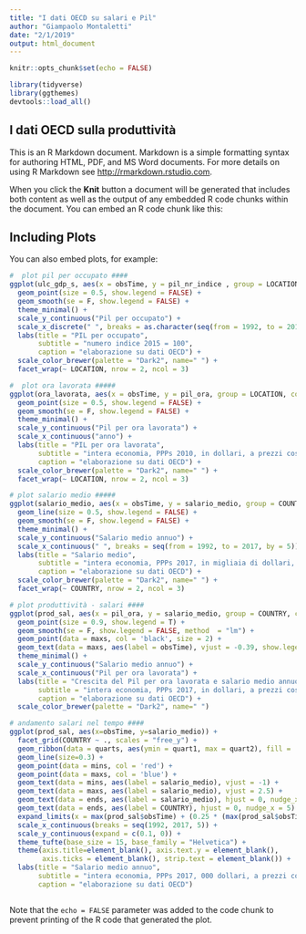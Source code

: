 ```yaml
---
title: "I dati OECD su salari e Pil"
author: "Giampaolo Montaletti"
date: "2/1/2019"
output: html_document
---
```


```r
knitr::opts_chunk$set(echo = FALSE)
```

```r
library(tidyverse)
library(ggthemes)
devtools::load_all()
```
## I dati OECD sulla produttività

This is an R Markdown document. Markdown is a simple formatting syntax for authoring HTML, PDF, and MS Word documents. For more details on using R Markdown see <http://rmarkdown.rstudio.com>.

When you click the **Knit** button a document will be generated that includes both content as well as the output of any embedded R code chunks within the document. You can embed an R code chunk like this:

## Including Plots

You can also embed plots, for example:

```r
#  plot pil per occupato ####
ggplot(ulc_gdp_s, aes(x = obsTime, y = pil_nr_indice , group = LOCATION, color = LOCATION)) +
  geom_point(size = 0.5, show.legend = FALSE) +
  geom_smooth(se = F, show.legend = FALSE) +
  theme_minimal() +
  scale_y_continuous("Pil per occupato") +
  scale_x_discrete(" ", breaks = as.character(seq(from = 1992, to = 2017, by = 5))) +
  labs(title = "PIL per occupato",
       subtitle = "numero indice 2015 = 100",
       caption = "elaborazione su dati OECD") +
  scale_color_brewer(palette = "Dark2", name=" ") +
  facet_wrap(~ LOCATION, nrow = 2, ncol = 3)
```

```r
#  plot ora lavorata #####
ggplot(ora_lavorata, aes(x = obsTime, y = pil_ora, group = LOCATION, color = LOCATION)) +
  geom_point(size = 0.5, show.legend = FALSE) +
  geom_smooth(se = F, show.legend = FALSE) +
  theme_minimal() +
  scale_y_continuous("Pil per ora lavorata") +
  scale_x_continuous("anno") +
  labs(title = "PIL per ora lavorata",
       subtitle = "intera economia, PPPs 2010, in dollari, a prezzi costanti",
       caption = "elaborazione su dati OECD") +
  scale_color_brewer(palette = "Dark2", name=" ") +
  facet_wrap(~ LOCATION, nrow = 2, ncol = 3)
```

```r
# plot salario medio #####
ggplot(salario_medio, aes(x = obsTime, y = salario_medio, group = COUNTRY, color = COUNTRY)) +
  geom_line(size = 0.5, show.legend = FALSE) +
  geom_smooth(se = F, show.legend = FALSE) +
  theme_minimal() +
  scale_y_continuous("Salario medio annuo") +
  scale_x_continuous(" ", breaks = seq(from = 1992, to = 2017, by = 5)) +
  labs(title = "Salario medio",
       subtitle = "intera economia, PPPs 2017, in migliaia di dollari, a prezzi costanti",
       caption = "elaborazione su dati OECD") +
  scale_color_brewer(palette = "Dark2", name=" ") +
  facet_wrap(~ COUNTRY, nrow = 2, ncol = 3)
```

```r
# plot produttività - salari ####
ggplot(prod_sal, aes(x = pil_ora, y = salario_medio, group = COUNTRY, color = COUNTRY)) +
  geom_point(size = 0.9, show.legend = T) +
  geom_smooth(se = F, show.legend = FALSE, method  = "lm") +
  geom_point(data = maxs, col = 'black', size = 2) +
  geom_text(data = maxs, aes(label = obsTime), vjust = -0.39, show.legend = FALSE) +
  theme_minimal() +
  scale_y_continuous("Salario medio annuo") +
  scale_x_continuous("Pil per ora lavorata") +
  labs(title = "Crescita del Pil per ora lavorata e salario medio annuo",
       subtitle = "intera economia, PPPs 2017, in dollari, a prezzi costanti",
       caption = "elaborazione su dati OECD") +
  scale_color_brewer(palette = "Dark2", name=" ")
```

```r

# andamento salari nel tempo ####
ggplot(prod_sal, aes(x=obsTime, y=salario_medio)) +
  facet_grid(COUNTRY ~ ., scales = "free_y") +
  geom_ribbon(data = quarts, aes(ymin = quart1, max = quart2), fill = 'grey90') +
  geom_line(size=0.3) +
  geom_point(data = mins, col = 'red') +
  geom_point(data = maxs, col = 'blue') +
  geom_text(data = mins, aes(label = salario_medio), vjust = -1) +
  geom_text(data = maxs, aes(label = salario_medio), vjust = 2.5) +
  geom_text(data = ends, aes(label = salario_medio), hjust = 0, nudge_x = 1) +
  geom_text(data = ends, aes(label = COUNTRY), hjust = 0, nudge_x = 5) +
  expand_limits(x = max(prod_sal$obsTime) + (0.25 * (max(prod_sal$obsTime) - min(prod_sal$obsTime)))) +
  scale_x_continuous(breaks = seq(1992, 2017, 5)) +
  scale_y_continuous(expand = c(0.1, 0)) +
  theme_tufte(base_size = 15, base_family = "Helvetica") +
  theme(axis.title=element_blank(), axis.text.y = element_blank(),
        axis.ticks = element_blank(), strip.text = element_blank()) +
  labs(title = "Salario medio annuo",
       subtitle = "intera economia, PPPs 2017, 000 dollari, a prezzi costanti",
       caption = "elaborazione su dati OECD")



```

Note that the `echo = FALSE` parameter was added to the code chunk to prevent printing of the R code that generated the plot.
